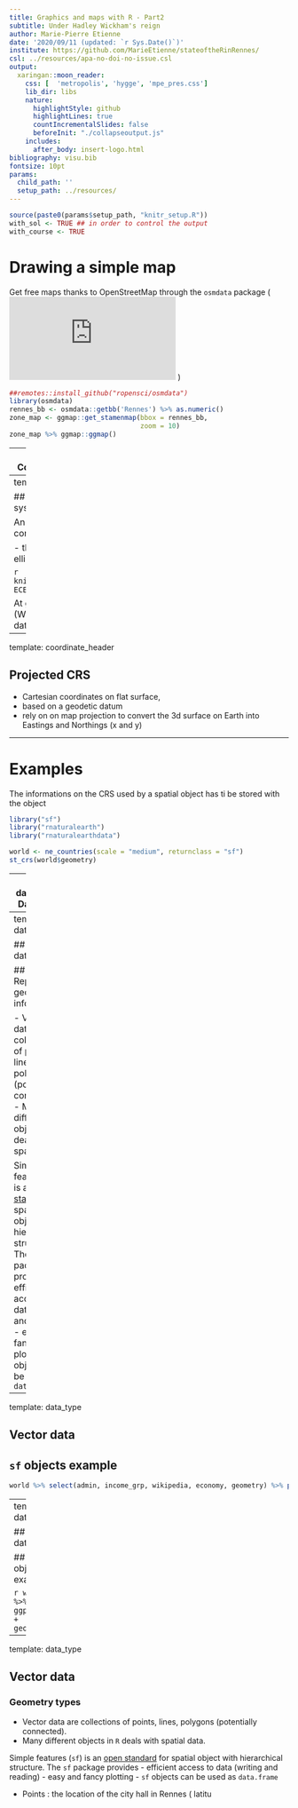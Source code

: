 ```yaml
---
title: Graphics and maps with R - Part2
subtitle: Under Hadley Wickham's reign
author: Marie-Pierre Etienne
date: '2020/09/11 (updated: `r Sys.Date()`)'
institute: https://github.com/MarieEtienne/stateoftheRinRennes/
csl: ../resources/apa-no-doi-no-issue.csl
output:
  xaringan::moon_reader:
    css: [  'metropolis', 'hygge', 'mpe_pres.css']
    lib_dir: libs
    nature:
      highlightStyle: github
      highlightLines: true
      countIncrementalSlides: false
      beforeInit: "./collapseoutput.js"
    includes:
      after_body: insert-logo.html
bibliography: visu.bib
fontsize: 10pt
params:
  child_path: ''
  setup_path: ../resources/
---
```


```r
source(paste0(params$setup_path, "knitr_setup.R"))
with_sol <- TRUE ## in order to control the output
with_course <- TRUE
```

# Drawing a simple map
Get free maps thanks to  OpenStreetMap through the `osmdata` package (![vignette available](https://cran.r-project.org/web/packages/osmdata/vignettes/osmdata.html) ) 

```r
##remotes::install_github("ropensci/osmdata")
library(osmdata)
rennes_bb <- osmdata::getbb('Rennes') %>% as.numeric()
zone_map <- ggmap::get_stamenmap(bbox = rennes_bb,
                                 zoom = 10)
zone_map %>% ggmap::ggmap()
```


---
name: coordinate_header
# Coordinate Reference system (CRS)

From spherical object to maps

---
template: coordinate_header

## Geodetic datum (or geodetic system) 

An  approximation of sea level on Earth contains:

- the definition of the chosen ellipsoide
- a geodetic datum on Earth 


```r
knitr::include_graphics("img/1280px-ECEF.png")
```

At global scale  *World Geodetic System* (WGS84) is the reference geodetic datum for GPS 



---
template: coordinate_header

## Projected CRS

- Cartesian coordinates on  flat surface,
- based on a geodetic datum
- rely on on map projection to convert the 3d surface on Earth into Eastings and Northings (x and y)

---

# Examples

The informations on the CRS used by a spatial object has ti be stored with the object

```r
library("sf")
library("rnaturalearth")
library("rnaturalearthdata")

world <- ne_countries(scale = "medium", returnclass = "sf")
st_crs(world$geometry)
```

---
name: data_type
# Data types

---
template: data_type

## Vector data

## Representing geographic information

- Vector data are collections of points,  lines, polygons (potentially connected). 
- Many different objects in `R` deals with spatial data. \par \alert{focus on ` sf`  objects}

Simple features (`sf`) is an [open standard](https://www.ogc.org/standards/sfa) for spatial object with hierarchical structure. The `sf` package provides
- efficient access to data (writing and reading)
- easy and fancy plotting
- `sf` objects can be used as `data.frame`

---
template: data_type

## Vector data

## `sf` objects example

```r
world %>% select(admin, income_grp, wikipedia, economy, geometry) %>% print(n=5)
```
---
template: data_type

## Vector data

## `sf` objects example

```r
world %>% ggplot() + geom_sf()
```

---
template: data_type

## Vector data

### Geometry types

- Vector data are collections of points,  lines, polygons (potentially connected). 
- Many different objects in `R` deals with spatial data. \par \alert{focus on ` sf`  objects}

Simple features (`sf`) is an [open standard](https://www.ogc.org/standards/sfa) for spatial object with hierarchical structure. The `sf` package provides
- efficient access to data (writing and reading)
- easy and fancy plotting
- `sf` objects can be used as `data.frame`


<!--  ```{r Rennes_geography, echo = FALSE, eval = TRUE} -->
<!--  city_hall <- st_point(c(-1.679163, 48.111366)) -->
<!--  st_crs(city_hall) <- 4326 -->
<!-- ``` -->

- Points : the location of the city hall in Rennes ( latitu 

